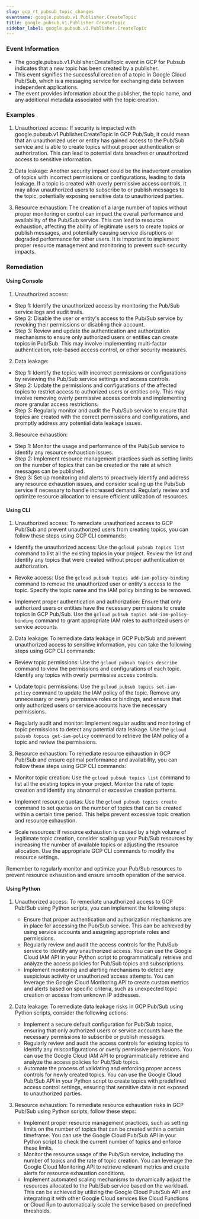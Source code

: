 ```yaml
--- 
slug: gcp_rt_pubsub_topic_changes
eventname: google.pubsub.v1.Publisher.CreateTopic
title: google.pubsub.v1.Publisher.CreateTopic
sidebar_label: google.pubsub.v1.Publisher.CreateTopic
---
```

                       
### Event Information

- The google.pubsub.v1.Publisher.CreateTopic event in GCP for Pubsub indicates that a new topic has been created by a publisher.
- This event signifies the successful creation of a topic in Google Cloud Pub/Sub, which is a messaging service for exchanging data between independent applications.
- The event provides information about the publisher, the topic name, and any additional metadata associated with the topic creation.


### Examples

1. Unauthorized access: If security is impacted with google.pubsub.v1.Publisher.CreateTopic in GCP Pub/Sub, it could mean that an unauthorized user or entity has gained access to the Pub/Sub service and is able to create topics without proper authentication or authorization. This can lead to potential data breaches or unauthorized access to sensitive information.

2. Data leakage: Another security impact could be the inadvertent creation of topics with incorrect permissions or configurations, leading to data leakage. If a topic is created with overly permissive access controls, it may allow unauthorized users to subscribe to or publish messages to the topic, potentially exposing sensitive data to unauthorized parties.

3. Resource exhaustion: The creation of a large number of topics without proper monitoring or control can impact the overall performance and availability of the Pub/Sub service. This can lead to resource exhaustion, affecting the ability of legitimate users to create topics or publish messages, and potentially causing service disruptions or degraded performance for other users. It is important to implement proper resource management and monitoring to prevent such security impacts.

### Remediation

#### Using Console

1. Unauthorized access:
- Step 1: Identify the unauthorized access by monitoring the Pub/Sub service logs and audit trails.
- Step 2: Disable the user or entity's access to the Pub/Sub service by revoking their permissions or disabling their account.
- Step 3: Review and update the authentication and authorization mechanisms to ensure only authorized users or entities can create topics in Pub/Sub. This may involve implementing multi-factor authentication, role-based access control, or other security measures.

2. Data leakage:
- Step 1: Identify the topics with incorrect permissions or configurations by reviewing the Pub/Sub service settings and access controls.
- Step 2: Update the permissions and configurations of the affected topics to restrict access to authorized users or entities only. This may involve removing overly permissive access controls and implementing more granular access restrictions.
- Step 3: Regularly monitor and audit the Pub/Sub service to ensure that topics are created with the correct permissions and configurations, and promptly address any potential data leakage issues.

3. Resource exhaustion:
- Step 1: Monitor the usage and performance of the Pub/Sub service to identify any resource exhaustion issues.
- Step 2: Implement resource management practices such as setting limits on the number of topics that can be created or the rate at which messages can be published.
- Step 3: Set up monitoring and alerts to proactively identify and address any resource exhaustion issues, and consider scaling up the Pub/Sub service if necessary to handle increased demand. Regularly review and optimize resource allocation to ensure efficient utilization of resources.

#### Using CLI

1. Unauthorized access: To remediate unauthorized access to GCP Pub/Sub and prevent unauthorized users from creating topics, you can follow these steps using GCP CLI commands:

- Identify the unauthorized access: Use the `gcloud pubsub topics list` command to list all the existing topics in your project. Review the list and identify any topics that were created without proper authentication or authorization.

- Revoke access: Use the `gcloud pubsub topics add-iam-policy-binding` command to remove the unauthorized user or entity's access to the topic. Specify the topic name and the IAM policy binding to be removed.

- Implement proper authentication and authorization: Ensure that only authorized users or entities have the necessary permissions to create topics in GCP Pub/Sub. Use the `gcloud pubsub topics add-iam-policy-binding` command to grant appropriate IAM roles to authorized users or service accounts.

2. Data leakage: To remediate data leakage in GCP Pub/Sub and prevent unauthorized access to sensitive information, you can take the following steps using GCP CLI commands:

- Review topic permissions: Use the `gcloud pubsub topics describe` command to view the permissions and configurations of each topic. Identify any topics with overly permissive access controls.

- Update topic permissions: Use the `gcloud pubsub topics set-iam-policy` command to update the IAM policy of the topic. Remove any unnecessary or overly permissive roles or bindings, and ensure that only authorized users or service accounts have the necessary permissions.

- Regularly audit and monitor: Implement regular audits and monitoring of topic permissions to detect any potential data leakage. Use the `gcloud pubsub topics get-iam-policy` command to retrieve the IAM policy of a topic and review the permissions.

3. Resource exhaustion: To remediate resource exhaustion in GCP Pub/Sub and ensure optimal performance and availability, you can follow these steps using GCP CLI commands:

- Monitor topic creation: Use the `gcloud pubsub topics list` command to list all the existing topics in your project. Monitor the rate of topic creation and identify any abnormal or excessive creation patterns.

- Implement resource quotas: Use the `gcloud pubsub topics create` command to set quotas on the number of topics that can be created within a certain time period. This helps prevent excessive topic creation and resource exhaustion.

- Scale resources: If resource exhaustion is caused by a high volume of legitimate topic creation, consider scaling up your Pub/Sub resources by increasing the number of available topics or adjusting the resource allocation. Use the appropriate GCP CLI commands to modify the resource settings.

Remember to regularly monitor and optimize your Pub/Sub resources to prevent resource exhaustion and ensure smooth operation of the service.

#### Using Python

1. Unauthorized access: To remediate unauthorized access to GCP Pub/Sub using Python scripts, you can implement the following steps:
   - Ensure that proper authentication and authorization mechanisms are in place for accessing the Pub/Sub service. This can be achieved by using service accounts and assigning appropriate roles and permissions.
   - Regularly review and audit the access controls for the Pub/Sub service to identify any unauthorized access. You can use the Google Cloud IAM API in your Python script to programmatically retrieve and analyze the access policies for Pub/Sub topics and subscriptions.
   - Implement monitoring and alerting mechanisms to detect any suspicious activity or unauthorized access attempts. You can leverage the Google Cloud Monitoring API to create custom metrics and alerts based on specific criteria, such as unexpected topic creation or access from unknown IP addresses.

2. Data leakage: To remediate data leakage risks in GCP Pub/Sub using Python scripts, consider the following actions:
   - Implement a secure default configuration for Pub/Sub topics, ensuring that only authorized users or service accounts have the necessary permissions to subscribe or publish messages.
   - Regularly review and audit the access controls for existing topics to identify any misconfigurations or overly permissive permissions. You can use the Google Cloud IAM API to programmatically retrieve and analyze the access policies for Pub/Sub topics.
   - Automate the process of validating and enforcing proper access controls for newly created topics. You can use the Google Cloud Pub/Sub API in your Python script to create topics with predefined access control settings, ensuring that sensitive data is not exposed to unauthorized parties.

3. Resource exhaustion: To remediate resource exhaustion risks in GCP Pub/Sub using Python scripts, follow these steps:
   - Implement proper resource management practices, such as setting limits on the number of topics that can be created within a certain timeframe. You can use the Google Cloud Pub/Sub API in your Python script to check the current number of topics and enforce these limits.
   - Monitor the resource usage of the Pub/Sub service, including the number of topics and the rate of topic creation. You can leverage the Google Cloud Monitoring API to retrieve relevant metrics and create alerts for resource exhaustion conditions.
   - Implement automated scaling mechanisms to dynamically adjust the resources allocated to the Pub/Sub service based on the workload. This can be achieved by utilizing the Google Cloud Pub/Sub API and integrating it with other Google Cloud services like Cloud Functions or Cloud Run to automatically scale the service based on predefined thresholds.


 